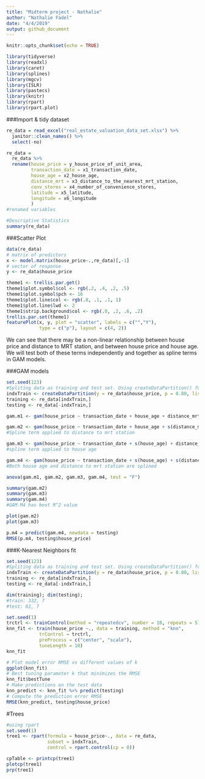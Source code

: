 ```yaml
---
title: "Midterm project - Nathalie"
author: "Nathalie Fadel"
date: "4/4/2019"
output: github_document
---
```


```r
knitr::opts_chunk$set(echo = TRUE)

library(tidyverse)
library(readxl)
library(caret)
library(splines)
library(mgcv)
library(ISLR)
library(pastecs)
library(knitr)
library(rpart)
library(rpart.plot)

```

###Import & tidy dataset
```r
re_data = read_excel("real_estate_valuation_data_set.xlsx") %>%
  janitor::clean_names() %>%
  select(-no)

re_data = 
  re_data %>%
  rename(house_price = y_house_price_of_unit_area, 
         transaction_date = x1_transaction_date,
         house_age = x2_house_age,
         distance_mrt = x3_distance_to_the_nearest_mrt_station,
         conv_stores = x4_number_of_convenience_stores,
         latitude = x5_latitude,
         longitude = x6_longitude
         )
#renamed variables

#Descriptive Statistics
summary(re_data)

```

###Scatter Plot
```r
data(re_data)
# matrix of predictors 
x <- model.matrix(house_price~.,re_data)[,-1]
# vector of response
y <- re_data$house_price

theme1 <- trellis.par.get()
theme1$plot.symbol$col <- rgb(.2, .4, .2, .5)
theme1$plot.symbol$pch <- 16
theme1$plot.line$col <- rgb(.8, .1, .1, 1)
theme1$plot.line$lwd <- 2
theme1$strip.background$col <- rgb(.0, .2, .6, .2)
trellis.par.set(theme1)
featurePlot(x, y, plot = "scatter", labels = c("","Y"),
            type = c("p"), layout = c(4, 2))

```
We can see that there may be a non-linear relationship between house price and distance to MRT station, and between house price and house age. We will test both of these terms independently and together as spline terms in GAM models.

###GAM models
```r
set.seed(123)
#Spliting data as training and test set. Using createDataPartition() function from caret
indxTrain <- createDataPartition(y = re_data$house_price, p = 0.80, list = FALSE)
training <- re_data[indxTrain,]
testing <- re_data[-indxTrain,]

gam.m1 <- gam(house_price ~ transaction_date + house_age + distance_mrt + conv_stores + latitude + longitude, data = training)

gam.m2 <- gam(house_price ~ transaction_date + house_age + s(distance_mrt) + conv_stores + latitude + longitude, data = training)
#Spline term applied to distance to mrt station

gam.m3 <- gam(house_price ~ transaction_date + s(house_age) + distance_mrt + conv_stores + latitude + longitude, data = training)
#spline term applied to house age

gam.m4 <- gam(house_price ~ transaction_date + s(house_age) + s(distance_mrt) + conv_stores + latitude + longitude, data = training)
#Both house age and distance to mrt station are splined

anova(gam.m1, gam.m2, gam.m3, gam.m4, test = "F")

summary(gam.m2)
summary(gam.m3)
summary(gam.m4)
#GAM M4 has best R^2 value

plot(gam.m2)
plot(gam.m3)

p.m4 = predict(gam.m4, newdata = testing)
RMSE(p.m4, testing$house_price) 

```  

###K-Nearest Neighbors fit
```r
set.seed(123)
#Spliting data as training and test set. Using createDataPartition() function from caret
indxTrain <- createDataPartition(y = re_data$house_price, p = 0.80, list = FALSE)
training <- re_data[indxTrain,]
testing <- re_data[-indxTrain,]

dim(training); dim(testing);
#train: 332, 7
#test: 82, 7

set.seed(1)
trctrl <- trainControl(method = "repeatedcv", number = 10, repeats = 5)
knn_fit <- train(house_price ~., data = training, method = "knn",
            trControl = trctrl,
            preProcess = c("center", "scale"),
            tuneLength = 10)
knn_fit

# Plot model error RMSE vs different values of k
ggplot(knn_fit)
# Best tuning parameter k that minimizes the RMSE
knn_fit$bestTune
# Make predictions on the test data
knn_predict <- knn_fit %>% predict(testing)
# Compute the prediction error RMSE
RMSE(knn_predict, testing$house_price)

```


#Trees
```r
#using rpart
set.seed(1)
tree1 <- rpart(formula = house_price~., data = re_data,
               subset = indxTrain, 
               control = rpart.control(cp = 0))

cpTable <- printcp(tree1)
plotcp(tree1)
prp(tree1)

```
